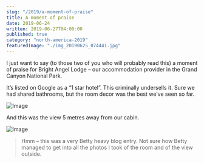 ```yaml
---
slug: "/2019/a-moment-of-praise"
title: A moment of praise
date: 2019-06-24
written: 2019-06-27T04:00:00
published: true
category: "north-america-2019"
featuredImage: "./img_20190625_074441.jpg"
---
```


I just want to say (to those two of you who will probably read this) a moment of praise for Bright Angel Lodge – our accommodation provider in the Grand Canyon National Park.

It’s listed on Google as a “1 star hotel”. This criminally undersells it. Sure we had shared bathrooms, but the room decor was the best we’ve seen so far.

![Image](./img_20190625_110053.jpg)

And this was the view 5 metres away from our cabin.

![Image](./img_20190625_074441.jpg)

> Hmm – this was a very Betty heavy blog entry. Not sure how Betty managed to get into all the photos I took of the room and of the view outside.